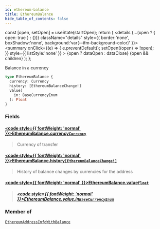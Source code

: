 ```yaml
---
id: ethereum-balance
title: EthereumBalance
hide_table_of_contents: false
---
```







  const [open, setOpen] = useState(startOpen);
  return (
    <details {...(open ? { open: true } : {})} className="details" style={{ border:'none', boxShadow:'none', background:'var(--ifm-background-color)' }}>
      <summary
        onClick={(e) => {
          e.preventDefault();
          setOpen((open) => !open);
        }}
        style={{ listStyle:'none' }}
      >
      {open ? dataOpen : dataClose}
      </summary>
      {open && children}
    </details>
  );
};








Balance in a currency


```graphql
type EthereumBalance {
  currency: Currency
  history: [EthereumBalanceChange!]
  value(
    in: BaseCurrencyEnum
  ): Float
}
```




### Fields

#### [<code style={{ fontWeight: 'normal' }}>EthereumBalance.<b>currency</b></code>](#)<Bullet />[`Currency`](/docs/v1/graphql-reference/objects/currency) <Badge class="badge badge--secondary" text="object"/> 
> 
> 
> Currency of transfer
> 

#### [<code style={{ fontWeight: 'normal' }}>EthereumBalance.<b>history</b></code>](#)<Bullet />[`[EthereumBalanceChange!]`](/docs/v1/graphql-reference/objects/ethereum-balance-change) <Badge class="badge badge--secondary" text="list"/> <Badge class="badge badge--secondary" text="object"/> 
> 
> 
> History of balance changes by currencies for the address
> 

#### [<code style={{ fontWeight: 'normal' }}>EthereumBalance.<b>value</b></code>](#)<Bullet />[`Float`](/docs/v1/graphql-reference/scalars/float) <Badge class="badge badge--secondary" text="scalar"/> 
> 
> 
> 
> ##### [<code style={{ fontWeight: 'normal' }}>EthereumBalance.value.<b>in</b></code>](#)<Bullet />[`BaseCurrencyEnum`](/docs/v1/graphql-reference/enums/base-currency-enum) <Badge class="badge badge--secondary" text="enum"/> 
> 
> 
> 
> 



### Member of

[`EthereumAddressInfoWithBalance`](/docs/v1/graphql-reference/objects/ethereum-address-info-with-balance)  <Badge class="secondary" text="object"/>

